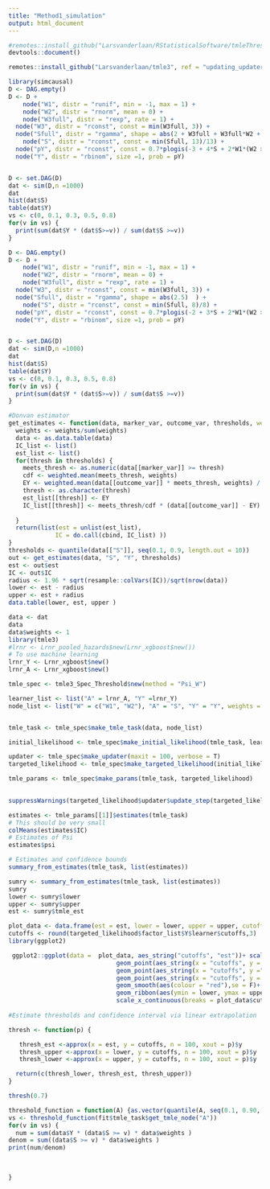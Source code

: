 ```yaml
---
title: "Method1_simulation"
output: html_document
---
```


```r
#remotes::install_github("Larsvanderlaan/RStatisticalSoftware/tmleThresh")
devtools::document()
```


```r

remotes::install_github("Larsvanderlaan/tmle3", ref = "updating_updater")
```



```r
library(simcausal)
D <- DAG.empty()
D <- D +
    node("W1", distr = "runif", min = -1, max = 1) +
    node("W2", distr = "rnorm", mean = 0) +
    node("W3full", distr = "rexp", rate = 1) +
  node("W3", distr = "rconst", const = min(W3full, 3)) +
  node("Sfull", distr = "rgamma", shape = abs(2 + W3full + W3full*W2 + W2*exp(W1) + cos(W2) + sin(W1))  ) +
    node("S", distr = "rconst", const = min(Sfull, 13)/13) +
  node("pY", distr = "rconst", const = 0.7*plogis(-3 + 4*S + 2*W1*(W2 >0) - 2*W2*(W1>0) + W3 * (S-0.1) - 2*sin(W2) - W3*cos(W1))) +
  node("Y", distr = "rbinom", size =1, prob = pY)


D <- set.DAG(D)
dat <- sim(D,n =1000)
dat
hist(dat$S)
table(dat$Y)
vs <- c(0, 0.1, 0.3, 0.5, 0.8)
for(v in vs) {
  print(sum(dat$Y * (dat$S>=v)) / sum(dat$S >=v))
}

D <- DAG.empty()
D <- D +
    node("W1", distr = "runif", min = -1, max = 1) +
    node("W2", distr = "rnorm", mean = 0) +
    node("W3full", distr = "rexp", rate = 1) +
  node("W3", distr = "rconst", const = min(W3full, 3)) +
  node("Sfull", distr = "rgamma", shape = abs(2.5)  ) +
    node("S", distr = "rconst", const = min(Sfull, 8)/8) +
  node("pY", distr = "rconst", const = 0.7*plogis(-2 + 3*S + 2*W1*(W2 >0) - 2*W2*(W1>0) + W3 * (S-0.1) - 2*sin(W2) - W3*cos(W1))) +
  node("Y", distr = "rbinom", size =1, prob = pY)


D <- set.DAG(D)
dat <- sim(D,n =1000)
dat
hist(dat$S)
table(dat$Y)
vs <- c(0, 0.1, 0.3, 0.5, 0.8)
for(v in vs) {
  print(sum(dat$Y * (dat$S>=v)) / sum(dat$S >=v))
}
```




```r
#Donvan estimator
get_estimates <- function(data, marker_var, outcome_var, thresholds, weights = rep(1, nrow(data))) {
  weights <- weights/sum(weights)
  data <- as.data.table(data)
  IC_list <- list()
  est_list <- list()
  for(thresh in thresholds) {
    meets_thresh <- as.numeric(data[[marker_var]] >= thresh) 
    cdf <- weighted.mean(meets_thresh, weights)
    EY <- weighted.mean(data[[outcome_var]] * meets_thresh, weights) / cdf
    thresh <- as.character(thresh)
    est_list[[thresh]] <- EY
    IC_list[[thresh]] <- meets_thresh/cdf * (data[[outcome_var]] - EY)
    
  }
  return(list(est = unlist(est_list),
             IC = do.call(cbind, IC_list) ))
}
thresholds <- quantile(data[["S"]], seq(0.1, 0.9, length.out = 10))
out <- get_estimates(data, "S", "Y", thresholds)
est <- out$est
IC <- out$IC
radius <- 1.96 * sqrt(resample::colVars(IC))/sqrt(nrow(data))
lower <- est - radius
upper <- est + radius
data.table(lower, est, upper )
```



```r
data <- dat
data
data$weights <- 1
library(tmle3)
#lrnr <- Lrnr_pooled_hazards$new(Lrnr_xgboost$new())
# To use machine learning
lrnr_Y <- Lrnr_xgboost$new()
lrnr_A <- Lrnr_xgboost$new()

tmle_spec <- tmle3_Spec_Threshold$new(method = "Psi_W")

learner_list <- list("A" = lrnr_A, "Y" =lrnr_Y)
node_list <- list("W" = c("W1", "W2"), "A" = "S", "Y" = "Y", weights = "weights")


tmle_task <- tmle_spec$make_tmle_task(data, node_list)

initial_likelihood <- tmle_spec$make_initial_likelihood(tmle_task, learner_list)

updater <- tmle_spec$make_updater(maxit = 100, verbose = T)
targeted_likelihood <- tmle_spec$make_targeted_likelihood(initial_likelihood, updater)

tmle_params <- tmle_spec$make_params(tmle_task, targeted_likelihood)
  

suppressWarnings(targeted_likelihood$updater$update_step(targeted_likelihood, tmle_task))
```


```r
estimates <- tmle_params[[1]]$estimates(tmle_task)
# This should be very small
colMeans(estimates$IC)
# Estimates of Psi
estimates$psi

# Estimates and confidence bounds
summary_from_estimates(tmle_task, list(estimates))
```





```r
sumry <- summary_from_estimates(tmle_task, list(estimates))
sumry
lower <- sumry$lower
upper <- sumry$upper
est <- sumry$tmle_est

plot_data <- data.frame(est = est, lower = lower, upper = upper, cutoffs = round(targeted_likelihood$factor_list$Y$learner$cutoffs,3))
cutoffs <- round(targeted_likelihood$factor_list$Y$learner$cutoffs,3)
library(ggplot2)

 ggplot2::ggplot(data =  plot_data, aes_string("cutoffs", "est"))+ scale_x_continuous(breaks = plot_data$cutoffs) +
                              geom_point(aes_string(x = "cutoffs", y = "est"), legend=  F,   colour=alpha('red')) +
                              geom_point(aes_string(x = "cutoffs", y ="lower"), legend=  F,  colour=alpha('red', 0.2)) +
                              geom_point(aes_string(x = "cutoffs", y = "upper"), legend=  F,  colour=alpha('red', 0.2)) +
                              geom_smooth(aes(colour = "red"),se = F)+
                              geom_ribbon(aes(ymin = lower, ymax = upper), alpha= 0.2, color = NA) +
                              scale_x_continuous(breaks = plot_data$cutoffs)
 
#Estimate thresholds and confidence interval via linear extrapolation

thresh <- function(p) {

   thresh_est <-approx(x = est, y = cutoffs, n = 100, xout = p)$y
   thresh_upper <-approx(x = lower, y = cutoffs, n = 100, xout = p)$y
   thresh_lower <-approx(x = upper, y = cutoffs, n = 100, xout = p)$y

  return(c(thresh_lower, thresh_est, thresh_upper))
}

thresh(0.7)
```






```r
threshold_function = function(A) {as.vector(quantile(A, seq(0.1, 0.90, length.out = 10)))}
vs <- threshold_function(fit$tmle_task$get_tmle_node("A"))
for(v in vs) {
  num = sum(data$Y * (data$S >= v) * data$weights )
denom = sum((data$S >= v) * data$weights )
print(num/denom)

  
  
}


```


